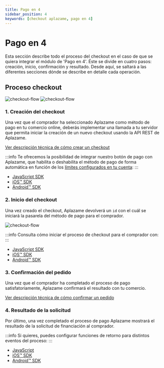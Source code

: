 ```yaml
---
title: Pago en 4
sidebar_position: 4
keywords: [checkout aplazame, pago en 4]
---
```


# Pago en 4
Esta sección describe todo el proceso del checkout en el caso de que se quiera integrar el módulo de 'Pago en 4'. Éste se divide en cuatro pasos: creación, inicio, confirmación y resultado. Desde aquí, se saltará a las diferentes secciones dónde se describe en detalle cada operación.

## Proceso checkout
![checkout-flow](/img/es/checkout-integration-flow-es.svg "checkout-flow lightTheme")
![checkout-flow](/img/es/checkout-integration-flow-es-dark.svg "checkout-flow darkTheme")

### 1. Creación del checkout
Una vez que el comprador ha seleccionado Aplazame como método de pago en tu comercio online, deberás implementar una llamada a tu servidor que permita iniciar la creación de un nuevo checkout usando la API REST de Aplazame.

[Ver descripción técnica de cómo crear un checkout](../../checkout-creation/)

:::info
Te ofrecemos la posibilidad de integrar nuestro botón de pago con Aplazame, que habilita o deshabilita el método de pago de forma automática en función de los [límites configurados en tu cuenta](https://ayuda.aplazame.com/hc/es-es/articles/360014973600--C%C3%B3mo-configurar-el-widget-de-Aplazame-en-tu-tienda-):
:::

* [JavaScript SDK](../../sdk-javascript/#comprobar-disponibilidad-pago-en-4-cuotas)
* [iOS™ SDK](../../sdk-ios/#comprobar-la-disponibilidad)
* [Android™ SDK](../../sdk-android/#comprobar-la-disponibilidad)

### 2. Inicio del checkout

<div className="row">
  <div className="col col--6 margin-bottom--lg">

  Una vez creado el checkout, Aplazame devolverá un `id` con el cuál se iniciará la pasarela del método de pago para el comprador.
  </div>
  <div className="col col--6 margin-bottom--lg text-right">

  ![checkout-flow](/img/checkout-pay-in-4-welcome.svg)
  </div>
</div>


:::info
Consulta cómo iniciar el proceso de checkout para el comprador con:
:::

* [JavaScript SDK](../../sdk-javascript/#inicio-del-checkout)
* [iOS™ SDK](../../sdk-ios/#inicio-del-checkout)
* [Android™ SDK](../../sdk-android/#inicio-del-checkout)

### 3. Confirmación del pedido
Una vez que el comprador ha completado el proceso de pago satisfatoriamente, Aplazame confirmará el resultado con tu comercio.

[Ver descripción técnica de cómo confirmar un pedido](../../checkout-confirmation/)

### 4. Resultado de la solicitud
Por último, una vez completado el proceso de pago Aplazame mostrará el resultado de la solicitud de financiación al comprador.

:::info
Si quieres, puedes configurar funciones de retorno para distintos eventos del proceso:
:::

* [JavaScript](../../sdk-javascript/#comprobar-disponibilidad-pago-en-4-cuotas)
* [iOS™ SDK](../../sdk-ios/#mostrar-resultado)
* [Android™ SDK](../../sdk-android/#mostrar-resultado)

